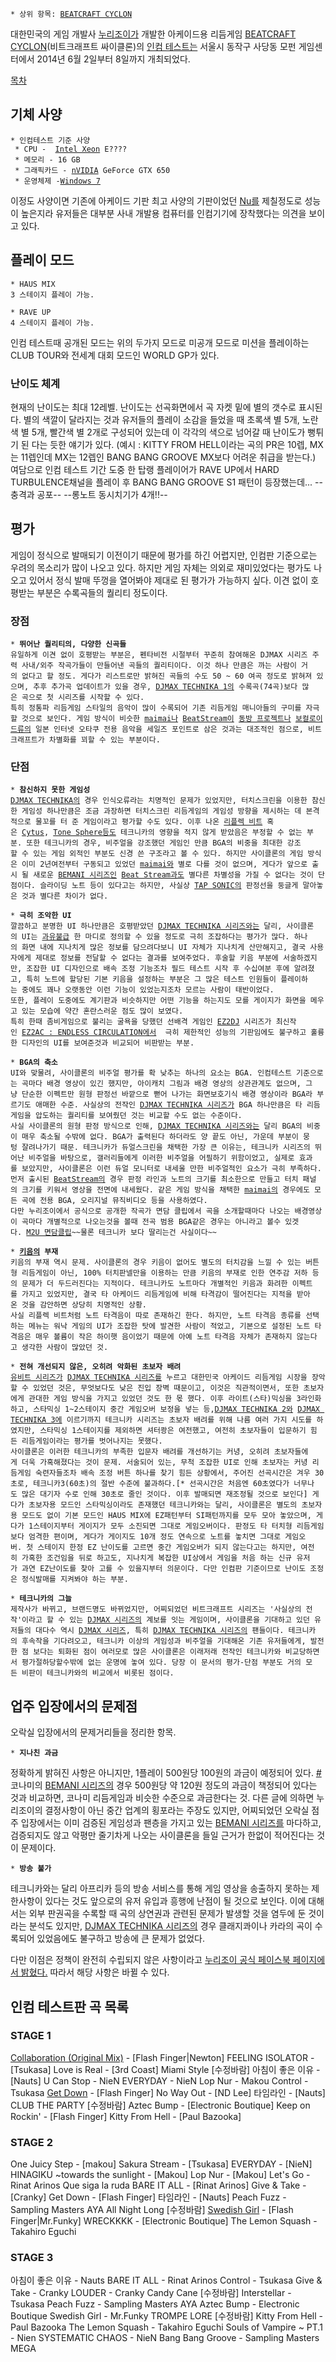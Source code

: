  * 상위 항목: [[BEATCRAFT CYCLON]]

대한민국의 게임 개발사 [[누리조이]]가 개발한 아케이드용 리듬게임 [[BEATCRAFT CYCLON]](비트크래프트 싸이클론)의 [[인컴 테스트]]는 서울시 동작구 사당동 모펀 게임센터에서 2014년 6월 2일부터 8일까지 개최되었다.

[[목차]]
== 기체 사양 ==
 * 인컴테스트 기준 사양
  * CPU -  [[인텔 제온 시리즈|Intel Xeon]] E????
  * 메모리 - 16 GB
  * 그래픽카드 - [[nVIDIA]] GeForce GTX 650
  * 운영체제 -[[Windows 7]]

이정도 사양이면 기존에 아케이드 기판 최고 사양의 기판이었던 [[Nu]]를 제칠정도로 성능이 높은지라 유저들은 대부분 사내 개발용 컴퓨터를 인컴기기에 장착했다는 의견을 보이고 있다.

== 플레이 모드 ==
 * HAUS MIX
 3 스테이지 플레이 가능.

 * RAVE UP
 4 스테이지 플레이 가능.

인컴 테스트때 공개된 모드는 위의 두가지 모드로 미공개 모드로 미션을 플레이하는 CLUB TOUR와 전세계 대회 모드인 WORLD GP가 있다.

=== 난이도 체계 ===
현재의 난이도는 최대 12레벨.
난이도는 선곡화면에서 곡 자켓 밑에 별의 갯수로 표시된다.
별의 색깔이 달라지는 것과 유저들의 플레이 소감을 들었을 때
초록색 별 5개, 노란색 별 5개, 빨간색 별 2개로 구성되어 있는데 이 각각의 색으로 넘어갈 때 난이도가 뻥튀기 된 다는 듯한 얘기가 있다. (예시 : KITTY FROM HELL이라는 곡의 PR은 10렙, MX는 11렙인데 MX는 12렙인 BANG BANG GROOVE MX보다 어려운 취급을 받는다.)
여담으로 인컴 테스트 기간 도중 한 탑랭 플레이어가 RAVE UP에서 HARD TURBULENCE채널을 플레이 후 BANG BANG GROOVE S1 패턴이 등장했는데...
--충격과 공포--
--롱노트 동시치기가 4개!!--

== 평가 ==
게임이 정식으로 발매되기 이전이기 때문에 평가를 하긴 어렵지만, 인컴판 기준으로는 우려의 목소리가 많이 나오고 있다. 하지만 게임 자체는 의외로 재미있었다는 평가도 나오고 있어서 정식 발매 뚜껑을 열어봐야 제대로 된 평가가 가능하지 싶다. 이견 없이 호평받는 부분은 수록곡들의 퀄리티 정도이다.

=== 장점 ===
 * '''뛰어난 퀄리티의, 다양한 신곡들'''
 유일하게 이견 없이 호평받는 부분은, 펜타비전 시절부터 꾸준히 참여해온 DJMAX 시리즈 주력 사내/외주 작곡가들이 만들어낸 곡들의 퀄리티이다. 이것 하나 만큼은 까는 사람이 거의 없다고 할 정도. 게다가 리스트로만 밝혀진 곡들의 수도 50 ~ 60 여곡 정도로 밝혀져 있으며, 추후 추가곡 업데이트가 있을 경우, [[DJMAX TECHNIKA|DJMAX TECHNIKA 1]]의 수록곡(74곡)보다 많은 곡으로 첫 시리즈를 시작할 수 있다.
 특히 정통파 리듬게임 스타일의 음악이 많이 수록되어 기존 리듬게임 매니아들의 구미를 자극할 것으로 보인다. 게임 방식이 비슷한 [[maimai]]나 [[BeatStream]]이 [[동방 프로젝트]]나 [[보컬로이드]]류의 일본 인터넷 오타쿠 전용 음악을 세일즈 포인트로 삼은 것과는 대조적인 점으로, 비트크래프트가 차별화를 꾀할 수 있는 부분이다.
=== 단점 ===
 
 * '''참신하지 못한 게임성'''
 [[DJMAX TECHNIKA]]의 경우 인식오류라는 치명적인 문제가 있었지만, 터치스크린을 이용한 참신한 게임성 하나만큼은 조금 과장하면 터치스크린 리듬게임의 게임성 방향을 제시하는 데 본격적으로 물꼬를 터 준 게임이라고 평가할 수도 있다. 이후 나온 [[리플렉 비트]] 혹은 [[Cytus]], [[Tone Sphere]]등도 테크니카의 영향을 적지 않게 받았음은 부정할 수 없는 부분. 또한 테크니카의 경우, 비주얼을 강조했던 게임인 만큼 BGA의 비중을 최대한 강조할 수 있는 게임 외적인 부분도 신경 쓴 구조라고 볼 수 있다. 하지만 사이클론의 게임 방식은 이미 2년여전부터 구동되고 있었던 [[maimai]]와 별로 다를 것이 없으며, 게다가 앞으로 출시 될 새로운 [[BEMANI 시리즈]]인 [[Beat Stream]]과도 별다른 차별성을 가질 수 없다는 것이 단점이다. 슬라이딩 노트 등이 있다고는 하지만, 사실상 [[TAP SONIC]]의 판정선을 둥글게 말아놓은 것과 별다른 차이가 없다.

 * '''극히 조악한 UI'''
 깔끔하고 분명한 UI 하나만큼은 호평받았던 [[DJMAX TECHNIKA 시리즈]]와는 달리, 사이클론의 UI는 [[과유불급]] 한 마디로 정의할 수 있을 정도로 극히 조잡하다는 평가가 많다. 하나의 화면 내에 지나치게 많은 정보를 담으려다보니 UI 자체가 지나치게 산만해지고, 결국 사용자에게 제대로 정보를 전달할 수 없다는 결과를 보여주었다. 후술할 키음 부분에 서술하겠지만, 조잡한 UI 디자인으로 배속 조정 기능조차 필드 테스트 시작 후 수십여분 후에 알려졌고, 특히 노트에 할당된 기본 키음을 설정하는 부분은 그 많은 테스트 인원들이 플레이하는 중에도 꽤나 오랫동안 이런 기능이 있었는지조차 모르는 사람이 태반이었다.
 또한, 플레이 도중에도 계기판과 비슷하지만 어떤 기능을 하는지도 모를 게이지가 화면을 메우고 있는 모습에 약간 혼란스러운 점도 많이 보였다.
 특히 한때 좀비게임으로 불리는 굴욕을 당했던 선배격 게임인 [[EZ2DJ]] 시리즈가 최신작인 [[EZ2AC : ENDLESS CIRCULATION]]에서  극히 제한적인 성능의 기판임에도 불구하고 훌륭한 디자인의 UI를 보여준것과 비교되어 비판받는 부분.

 * '''BGA의 축소'''
 UI와 맞물려, 사이클론의 비주얼 평가를 확 낮추는 하나의 요소는 BGA. 인컴테스트 기준으로는 곡마다 배경 영상이 있긴 했지만, 아이캐치 그림과 배경 영상의 상관관계도 없으며, 그냥 단순한 이펙트만 원형 판정선 바깥으로 뻗어 나가는 화면보호기식 배경 영상이라 BGA라 부르기도 애매한 수준. 사실상의 전작인 [[DJMAX TECHNIKA 시리즈]]가 BGA 하나만큼은 타 리듬게임을 압도하는 퀄리티를 보여줬던 것는 비교할 수도 없는 수준이다. 
 사실 사이클론의 원형 판정 방식으로 인해, [[DJMAX TECHNIKA 시리즈]]와는 달리 BGA의 비중이 매우 축소될 수밖에 없다. BGA가 출력된다 하더라도 양 끝도 아닌, 가운데 부분이 뭉텅 잘려나가기 때문. 테크니카가 듀얼스크린을 채택한 가장 큰 이유는, 테크니카 시리즈의 뛰어난 비주얼을 바탕으로, 갤러리들에게 이러한 비주얼을 어필하기 위함이었고, 실제로 효과를 보았지만, 사이클론은 이런 듀얼 모니터로 내세울 만한 비주얼적인 요소가 극히 부족하다.
 먼저 출시된 [[BeatStream]]의 경우 판정 라인과 노트의 크기를 최소한으로 만들고 터치 패널의 크기를 키워서 영상을 전면에 내세웠다. 같은 게임 방식을 채택한 [[maimai]]의 경우에도 모든 곡에 전용 BGA, 오리지널 뮤직비디오 등을 사용하였다. 
 다만 누리조이에서 공식으로 공개한 작곡가 면담 클립에서 곡을 소개할때마다 나오는 배경영상이 곡마다 개별적으로 나오는것을 볼때 전곡 범용 BGA같은 경우는 아니라고 볼수 있겟다. [http://youtu.be/qC6CbMA-lRA M2U 면담클립]~~물론 테크니카 보다 딸리는건 사실이다~~

 * '''[[키음]]의 부재'''
 키음의 부재 역시 문제. 사이클론의 경우 키음이 없어도 별도의 터치감을 느낄 수 있는 버튼형 리듬게임이 아닌, 100% 터치판넬만을 이용하는 만큼 키음의 부재로 인한 연주감 저하 등의 문제가 더 두드러진다는 지적이다. 테크니카도 노트마다 개별적인 키음과 화려한 이펙트를 가지고 있었지만, 결국 타 아케이드 리듬게임에 비해 타격감이 떨어진다는 지적을 받아온 것을 감안하면 상당히 치명적인 상황.
 사실 리플렉 비트처럼 노트 타격음이 따로 존재하긴 한다. 하지만, 노트 타격음 종류를 선택하는 메뉴는 워낙 게임의 UI가 조잡한 탓에 발견한 사람이 적었고, 기본으로 설정된 노트 타격음은 매우 볼륨이 작은 하이햇 음이었기 때문에 아예 노트 타격음 자체가 존재하지 않는다고 생각한 사람이 많았던 것.

 * '''전혀 개선되지 않은, 오히려 악화된 초보자 배려'''
 [[유비트 시리즈]]가 [[DJMAX TECHNIKA 시리즈]]를 누르고 대한민국 아케이드 리듬게임 시장을 장악할 수 있었던 것은, 무엇보다도 낮은 진입 장벽 때문이고, 이것은 직관적이면서, 또한 초보자에게 관대한 게임 방식을 가지고 있었던 것도 한 몫 했다. 이후 라이트(스타)믹싱을 3라인화하고, 스타믹싱 1~2스테이지 중간 게임오버 보정을 넣는 등,[[DJMAX TECHNIKA 2]]와 [[DJMAX TECHNIKA 3]]에 이르기까지 테크니카 시리즈는 초보자 배려를 위해 나름 여러 가지 시도를 하였지만, 스타믹싱 1스테이지를 제외하면 셔터쾅은 여전했고, 여전히 초보자들이 입문하기 힘든 리듬게임이라는 평가를 벗어나지는 못했다.
 사이클론은 이러한 테크니카의 부족한 입문자 배려를 개선하기는 커녕, 오히려 초보자들에게 더욱 가혹해졌다는 것이 문제. 서술되어 있는, 무척 조잡한 UI로 인해 초보자는 커녕 리듬게임 숙련자들조차 배속 조정 버튼 하나를 찾기 힘든 상황에서, 주어진 선곡시간은 겨우 30초로, 테크니카3(60초)의 절반 수준에 불과하다.[* 선곡시간은 처음엔 60초였다가 너무나도 많은 대기자 수로 인해 30초로 줄인 것이다. 이후 발매되면 재조정될 것으로 보인다] 게다가 초보자용 모드인 스타믹싱이라도 존재했던 테크니카와는 달리, 사이클론은 별도의 초보자용 모드도 없이 기본 모드인 HAUS MIX에 EZ패턴부터 SI패턴까지를 모두 모아 놓았으며, 게다가 1스테이지부터 게이지가 모두 소진되면 그대로 게임오버이다. 판정도 타 터치형 리듬게임보다 엄격한 편이며, 게다가 게이지도 10개 정도 연속으로 노트를 놓치면 그대로 게임오버. 첫 스테이지 한정 EZ 난이도를 고르면 중간 게임오버가 되지 않는다고는 하지만, 여전히 가혹한 조건임을 뒤로 하고도, 지나치게 복잡한 UI상에서 게임을 처음 하는 신규 유저가 과연 EZ난이도를 찾아 고를 수 있을지부터 의문이다. 다만 인컴판 기준이므로 난이도 조정은 정식발매를 지켜봐야 하는 부분.

 * '''테크니카의 그늘'''
 제작사가 바뀌고, 브랜드명도 바뀌었지만, 어찌되었던 비트크래프트 시리즈는 '사실상의 전작'이라고 할 수 있는 [[DJMAX 시리즈]]의 계보를 잇는 게임이며, 사이클론을 기대하고 있던 유저들의 대다수 역시 [[DJMAX 시리즈]], 특히 [[DJMAX TECHNIKA 시리즈]]의 팬들이다. 테크니카의 후속작을 기다려오고, 테크니카 이상의 게임성과 비주얼을 기대해온 기존 유저들에게, 발전한 점 보다는 퇴화된 점이 여러모로 많은 사이클론은 이래저래 전작인 테크니카와 비교당하면서 평가절하당할수밖에 없는 운명에 놓여 있다. 당장 이 문서의 평가-단점 부분도 거의 모든 비판이 테크니카와의 비교에서 비롯된 점이다.

== 업주 입장에서의 문제점 ==
오락실 입장에서의 문제거리들을 정리한 항목.
 * '''지나친 과금'''
정확하게 밝혀진 사항은 아니지만, 1플레이 500원당 100원의 과금이 예정되어 있다. [http://toez2dj.net/zeroboard/zboard.php?id=c_ez2dj2&page=1&no=304093 #] 코나미의 [[BEMANI 시리즈]]의 경우 500원당 약 120원 정도의 과금이 책정되어 있다는 것과 비교하면, 코나미 리듬게임과 비슷한 수준으로 과금한다는 것. 다른 글에 의하면 누리조이의 결정사항이 아닌 중간 업계의 횡포라는 주장도 있지만, 어찌되었던 오락실 점주 입장에서는 이미 검증된 게임성과 팬층을 가지고 있는 [[BEMANI 시리즈]]를 마다하고, 검증되지도 않고 악평만 줄기차게 나오는 사이클론을 들일 근거가 한없이 적어진다는 것이 문제이다.

 * '''방송 불가'''
테크니카와는 달리 아프리카 등의 방송 서비스를 통해 게임 영상을 송출하지 못하는 제한사항이 있다는 것도 앞으로의 유저 유입과 흥행에 난점이 될 것으로 보인다. 이에 대해서는 외부 판권곡을 수록할 때 곡의 상연권과 관련된 문제가 발생할 것을 염두에 둔 것이라는 분석도 있지만, [[DJMAX TECHNIKA 시리즈]]의 경우 클래지콰이나 카라의 곡이 수록되어 있었음에도 불구하고 방송에 큰 문제가 없었다.

다만 이점은 정책이 완전히 수립되지 않은 사항이라고 [https://www.facebook.com/nurijoy/posts/255879957946244 누리조이 공식 페이스북 페이지에서 밝혔다.] 따라서 해당 사항은 바뀔 수 있다. 

== 인컴 테스트판 곡 목록 ==
=== STAGE 1 ===
[http://music.naver.com/album/index.nhn?albumId=377811 Collaboration (Original Mix)] - [Flash Finger|Newton]
FEELING ISOLATOR -[Tsukasa]
Love is Real - [3rd Coast]
Miami Style [수정바람]
아침이 좋은 이유 - [Nauts]
U Can Stop - NieN
EVERYDAY - NieN
Lop Nur - Makou
Control - Tsukasa
[https://soundcloud.com/flashfinger/flash-finger-get-down-original Get Down] - [Flash Finger]
No Way Out - [ND Lee]
타임라인 - [Nauts]
CLUB THE PARTY [수정바람]
Aztec Bump - [Electronic Boutique]
Keep on Rockin' - [Flash Finger]
Kitty From Hell - [Paul Bazooka]

=== STAGE 2 ===
One Juicy Step - [makou]
Sakura Stream - [Tsukasa]
EVERYDAY - [NieN]
HINAGIKU ~towards the sunlight - [Makou]
Lop Nur - [Makou]
Let's Go - Rinat Arinos
Que siga la ruda
BARE IT ALL - [Rinat Arinos]
Give & Take - [Cranky]
Get Down - [Flash Finger]
타임라인 - [Nauts]
Peach Fuzz - Sampling Masters AYA
All Night Long [수정바람]
[https://soundcloud.com/djmrfunky/mr-funky-swedish-girl-original Swedish Girl] - [Flash Finger|Mr.Funky]
WRECKKKK - [Electronic Boutique]
The Lemon Squash - Takahiro Eguchi

=== STAGE 3 ===
아침이 좋은 이유 - Nauts
BARE IT ALL - Rinat Arinos
Control - Tsukasa
Give & Take - Cranky
LOUDER - Cranky
Candy Cane [수정바람]
Interstellar - Tsukasa
Peach Fuzz - Sampling Masters AYA
Aztec Bump - Electronic Boutique
Swedish Girl - Mr.Funky
TROMPE LORE [수정바람]
Kitty From Hell - Paul Bazooka
The Lemon Squash - Takahiro Eguchi
Souls of Vampire ~ PT.1 - Nien
SYSTEMATIC CHAOS - NieN
Bang Bang Groove - Sampling Masters MEGA
